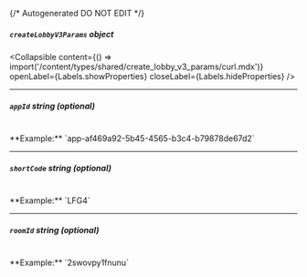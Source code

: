 {/* Autogenerated DO NOT EDIT  */}

##### `createLobbyV3Params` _object_

<Collapsible content={() => import('/content/types/shared/create_lobby_v3_params/curl.mdx')} openLabel={Labels.showProperties} closeLabel={Labels.hideProperties} />


---
##### `appId` _string (optional)_
<br/>
**Example:** `app-af469a92-5b45-4565-b3c4-b79878de67d2`

---
##### `shortCode` _string (optional)_
<br/>
**Example:** `LFG4`

---
##### `roomId` _string (optional)_
<br/>
**Example:** `2swovpy1fnunu`


